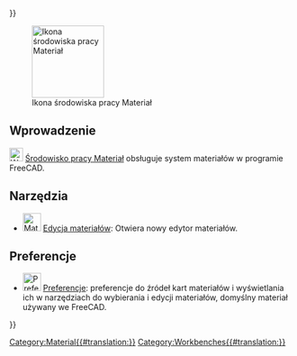 <languages/>
{{UnfinishedDocu{{#translation:}}}}

{{Docnav/pl
|[[Inspection_Workbench/pl|środowisko pracy Inspekcja]]
|[[Mesh_Workbench/pl|środowisko pracy Siatka]]
|IconL=Workbench_Inspection.svg
|IconR=Workbench_Mesh.svg
}}

[[Image:Workbench_Material.svg|thumb|128px|Ikona środowiska pracy Materiał]]

<span id="Introduction"></span>
==Wprowadzenie==

{{Version/pl|1.0}}

[[Image:Workbench_Material.svg|24px]] [[Material_Workbench/pl|Środowisko pracy Materiał]] obsługuje system materiałów w programie FreeCAD.

<span id="Tools"></span>
==Narzędzia==

* [[Image:Materials_Edit.svg|32px]] [[Materials_Edit/pl|Edycja materiałów]]: Otwiera nowy edytor materiałów. 

<span id="Preferences"></span>
== Preferencje ==

* [[File:Preferences-material.svg|32px]] [[Material_Preferences/pl|Preferencje]]: preferencje do źródeł kart materiałów i wyświetlania ich w narzędziach do wybierania i edycji materiałów, domyślny materiał używany we FreeCAD.


{{Docnav/pl
|[[Inspection_Workbench/pl|środowisko pracy Inspekcja]]
|[[Mesh_Workbench/pl|środowisko pracy Siatka]]
|IconL=Workbench_Inspection.svg
|IconR=Workbench_Mesh.svg
}}

[[Category:Material{{#translation:}}]]
{{Userdocnavi{{#translation:}}}}
[[Category:Workbenches{{#translation:}}]]
